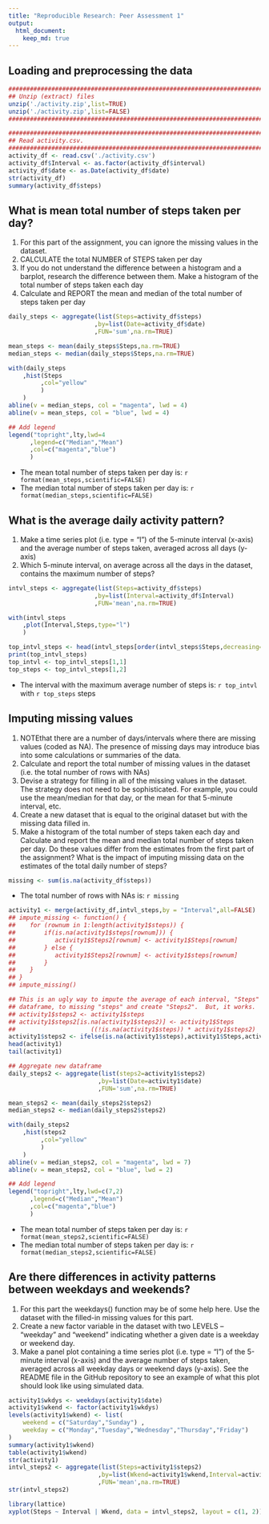```yaml
---
title: "Reproducible Research: Peer Assessment 1"
output: 
  html_document:
    keep_md: true
---
```


## Loading and preprocessing the data
```r
####################################################################################################
## Unzip (extract) files
unzip('./activity.zip',list=TRUE)
unzip('./activity.zip',list=FALSE)
####################################################################################################

####################################################################################################
## Read activity.csv.
####################################################################################################
activity_df <- read.csv('./activity.csv')
activity_df$Interval <- as.factor(activity_df$interval)
activity_df$date <- as.Date(activity_df$date)
str(activity_df)
summary(activity_df$steps)
```


## What is mean total number of steps taken per day?
1. For this part of the assignment, you can ignore the missing values in the dataset.
1. CALCULATE the total NUMBER of STEPS taken per day
1. If you do not understand the difference between a histogram and a barplot, research the difference between them. Make a histogram of the total number of steps taken each day
1. Calculate and REPORT the mean and median of the total number of steps taken per day

```r
daily_steps <- aggregate(list(Steps=activity_df$steps)
                        ,by=list(Date=activity_df$date)
                        ,FUN='sum',na.rm=TRUE)

mean_steps <- mean(daily_steps$Steps,na.rm=TRUE)
median_steps <- median(daily_steps$Steps,na.rm=TRUE)

with(daily_steps
    ,hist(Steps
         ,col="yellow"
         )
    )
abline(v = median_steps, col = "magenta", lwd = 4)
abline(v = mean_steps, col = "blue", lwd = 4)

## Add legend
legend("topright",lty,lwd=4
      ,legend=c("Median","Mean")
      ,col=c("magenta","blue")
      )
```

- The mean total number of steps taken per day is: `r format(mean_steps,scientific=FALSE)`
- The median total number of steps taken per day is: `r format(median_steps,scientific=FALSE)`


## What is the average daily activity pattern?
1. Make a time series plot (i.e. type = "l") of the 5-minute interval (x-axis) and the average number of steps taken, averaged across all days (y-axis)
1. Which 5-minute interval, on average across all the days in the dataset, contains the maximum number of steps?
```r
intvl_steps <- aggregate(list(Steps=activity_df$steps)
                        ,by=list(Interval=activity_df$Interval)
                        ,FUN='mean',na.rm=TRUE)

with(intvl_steps
    ,plot(Interval,Steps,type="l")
    )

top_intvl_steps <- head(intvl_steps[order(intvl_steps$Steps,decreasing=TRUE),],1)
print(top_intvl_steps)
top_intvl <- top_intvl_steps[1,1]
top_steps <- top_intvl_steps[1,2]
```

- The interval with the maximum average number of steps is: `r top_intvl` with `r top_steps` steps



## Imputing missing values
1. NOTEthat there are a number of days/intervals where there are missing values (coded as NA). The presence of missing days may introduce bias into some calculations or summaries of the data.
1. Calculate and report the total number of missing values in the dataset (i.e. the total number of rows with NAs)
1. Devise a strategy for filling in all of the missing values in the dataset. The strategy does not need to be sophisticated. For example, you could use the mean/median for that day, or the mean for that 5-minute interval, etc.
1. Create a new dataset that is equal to the original dataset but with the missing data filled in.
1. Make a histogram of the total number of steps taken each day and Calculate and report the mean and median total number of steps taken per day. Do these values differ from the estimates from the first part of the assignment? What is the impact of imputing missing data on the estimates of the total daily number of steps?

```r
missing <- sum(is.na(activity_df$steps))
```

- The total number of rows with NAs is: `r missing`

```r
activity1 <- merge(activity_df,intvl_steps,by = "Interval",all=FALSE)
## impute_missing <- function() {
##    for (rownum in 1:length(activity1$steps)) {
##        if(is.na(activity1$steps[rownum])) {
##           activity1$Steps2[rownum] <- activity1$Steps[rownum]
##        } else {
##           activity1$Steps2[rownum] <- activity1$steps[rownum]
##        }
##    }
## }
## impute_missing()

## This is an ugly way to impute the average of each interval, "Steps" from the merged
## dataframe, to missing "steps" and create "Steps2".  But, it works.  We can pretty it up later.
## activity1$steps2 <- activity1$steps
## activity1$steps2[is.na(activity1$steps2)] <- activity1$Steps
##                     ((!is.na(activity1$steps)) * activity1$steps2)
activity1$steps2 <- ifelse(is.na(activity1$steps),activity1$Steps,activity1$steps)
head(activity1)
tail(activity1)

## Aggregate new dataframe
daily_steps2 <- aggregate(list(steps2=activity1$steps2)
                         ,by=list(Date=activity1$date)
                         ,FUN='sum',na.rm=TRUE)

mean_steps2 <- mean(daily_steps2$steps2)
median_steps2 <- median(daily_steps2$steps2)

with(daily_steps2
    ,hist(steps2
         ,col="yellow"
         )
    )
abline(v = median_steps2, col = "magenta", lwd = 7)
abline(v = mean_steps2, col = "blue", lwd = 2)

## Add legend
legend("topright",lty,lwd=c(7,2)
      ,legend=c("Median","Mean")
      ,col=c("magenta","blue")
      )
```

- The mean total number of steps taken per day is: `r format(mean_steps2,scientific=FALSE)`
- The median total number of steps taken per day is: `r format(median_steps2,scientific=FALSE)`



## Are there differences in activity patterns between weekdays and weekends?
1. For this part the weekdays() function may be of some help here. Use the dataset with the filled-in missing values for this part.
1. Create a new factor variable in the dataset with two LEVELS – “weekday” and “weekend” indicating whether a given date is a weekday or weekend day.
1. Make a panel plot containing a time series plot (i.e. type = "l") of the 5-minute interval (x-axis) and the average number of steps taken, averaged across all weekday days or weekend days (y-axis). See the README file in the GitHub repository to see an example of what this plot should look like using simulated data.


```r
activity1$wkdys <- weekdays(activity1$date)
activity1$wkend <- factor(activity1$wkdys)
levels(activity1$wkend) <- list(
    weekend = c("Saturday","Sunday") ,
    weekday = c("Monday","Tuesday","Wednesday","Thursday","Friday")
)
summary(activity1$wkend)
table(activity1$wkend)
str(activity1)
intvl_steps2 <- aggregate(list(Steps=activity1$steps2)
                         ,by=list(Wkend=activity1$wkend,Interval=activity1$Interval)
                         ,FUN='mean',na.rm=TRUE)
str(intvl_steps2)

library(lattice)
xyplot(Steps ~ Interval | Wkend, data = intvl_steps2, layout = c(1, 2))
```
